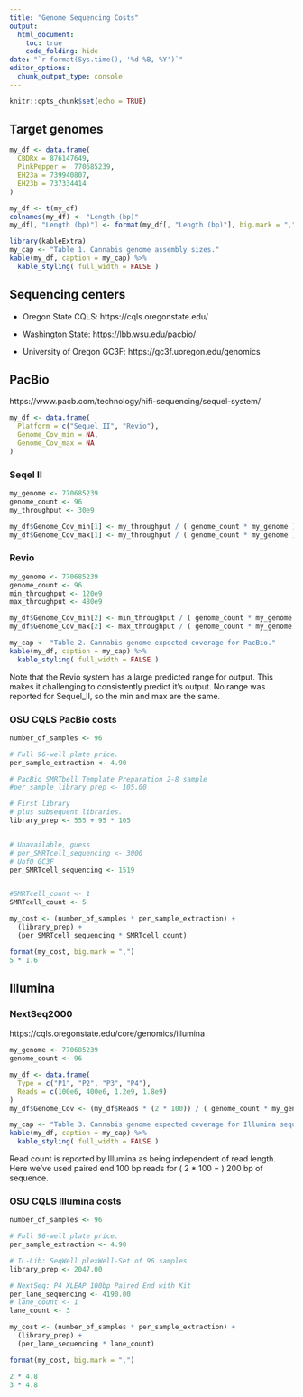 ```yaml
---
title: "Genome Sequencing Costs"
output: 
  html_document:
    toc: true
    code_folding: hide
date: "`r format(Sys.time(), '%d %B, %Y')`"
editor_options: 
  chunk_output_type: console
---
```



```r
knitr::opts_chunk$set(echo = TRUE)
```



## Target genomes


```r

my_df <- data.frame(
  CBDRx = 876147649,
  PinkPepper =  770685239,
  EH23a = 739940807,
  EH23b = 737334414
)

my_df <- t(my_df)
colnames(my_df) <- "Length (bp)"
my_df[, "Length (bp)"] <- format(my_df[, "Length (bp)"], big.mark = ",")

library(kableExtra)
my_cap <- "Table 1. Cannabis genome assembly sizes."
kable(my_df, caption = my_cap) %>% 
  kable_styling( full_width = FALSE )

```



## Sequencing centers


- Oregon State CQLS: https://cqls.oregonstate.edu/

- Washington State: https://lbb.wsu.edu/pacbio/

- University of Oregon GC3F: https://gc3f.uoregon.edu/genomics



## PacBio

https://www.pacb.com/technology/hifi-sequencing/sequel-system/


```r
my_df <- data.frame(
  Platform = c("Sequel_II", "Revio"),
  Genome_Cov_min = NA,
  Genome_Cov_max = NA
)
```


### Seqel II


```r
my_genome <- 770685239
genome_count <- 96
my_throughput <- 30e9

my_df$Genome_Cov_min[1] <- my_throughput / ( genome_count * my_genome )
my_df$Genome_Cov_max[1] <- my_throughput / ( genome_count * my_genome )
```


### Revio


```r
my_genome <- 770685239
genome_count <- 96
min_throughput <- 120e9
max_throughput <- 480e9

my_df$Genome_Cov_min[2] <- min_throughput / ( genome_count * my_genome )
my_df$Genome_Cov_max[2] <- max_throughput / ( genome_count * my_genome )
```



```r

my_cap <- "Table 2. Cannabis genome expected coverage for PacBio."
kable(my_df, caption = my_cap) %>% 
  kable_styling( full_width = FALSE )

```


Note that the Revio system has a large predicted range for output.
This makes it challenging to consistently predict it's output.
No range was reported for Sequel_II, so the min and max are the same.



### OSU CQLS PacBio costs



```r
number_of_samples <- 96

# Full 96-well plate price.
per_sample_extraction <- 4.90

# PacBio SMRTbell Template Preparation 2-8 sample
#per_sample_library_prep <- 105.00

# First library
# plus subsequent libraries.
library_prep <- 555 + 95 * 105


# Unavailable, guess
# per_SMRTcell_sequencing <- 3000
# UofO GC3F
per_SMRTcell_sequencing <- 1519


#SMRTcell_count <- 1
SMRTcell_count <- 5

my_cost <- (number_of_samples * per_sample_extraction) + 
  (library_prep) + 
  (per_SMRTcell_sequencing * SMRTcell_count)

format(my_cost, big.mark = ",")
5 * 1.6
```





## Illumina

### NextSeq2000

https://cqls.oregonstate.edu/core/genomics/illumina


```r
my_genome <- 770685239
genome_count <- 96

my_df <- data.frame(
  Type = c("P1", "P2", "P3", "P4"),
  Reads = c(100e6, 400e6, 1.2e9, 1.8e9)
)
my_df$Genome_Cov <- (my_df$Reads * (2 * 100)) / ( genome_count * my_genome )

```



```r
my_cap <- "Table 3. Cannabis genome expected coverage for Illumina sequencing."
kable(my_df, caption = my_cap) %>% 
  kable_styling( full_width = FALSE )
```


Read count is reported by Illumina as being independent of read length.
Here we've used paired end 100 bp reads for ( 2 * 100 = ) 200 bp of sequence.



### OSU CQLS Illumina costs


```r
number_of_samples <- 96

# Full 96-well plate price.
per_sample_extraction <- 4.90

# IL-Lib: SeqWell plexWell-Set of 96 samples 
library_prep <- 2047.00

# NextSeq: P4 XLEAP 100bp Paired End with Kit 
per_lane_sequencing <- 4190.00
# lane_count <- 1
lane_count <- 3

my_cost <- (number_of_samples * per_sample_extraction) + 
  (library_prep) + 
  (per_lane_sequencing * lane_count)

format(my_cost, big.mark = ",")

2 * 4.8
3 * 4.8
```



